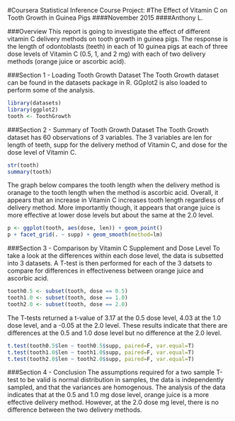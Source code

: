 #Coursera Statistical Inference Course Project:
#The Effect of Vitamin C on Tooth Growth in Guinea Pigs
####November 2015
####Anthony L.

###Overview
This report is going to investigate the effect of different vitamin C delivery methods on tooth growth in guinea pigs. The response is the length of odontoblasts (teeth) in each of 10 guinea pigs at each of three dose levels of Vitamin C (0.5, 1, and 2 mg) with each of two delivery methods (orange juice or ascorbic acid).

###Section 1 - Loading Tooth Growth Dataset
The Tooth Growth dataset can be found in the datasets package in R. GGplot2 is also loaded to perform some of the analysis.
```r
library(datasets)
library(ggplot2)
tooth <- ToothGrowth
```

###Section 2 - Summary of Tooth Growth Dataset
The Tooth Growth dataset has 60 observations of 3 variables. The 3 variables are len for length of teeth, supp for the delivery method of Vitamin C, and dose for the dose level of Vitamin C.
```r
str(tooth)
summary(tooth)
```

The graph below compares the tooth length when the delivery method is oranage to the tooth length when the method is ascorbic acid. Overall, it appears that an increase in Vitamin C increases tooth length regardless of delivery method. More importantly though, it appears that orange juice is more effective at lower dose levels but about the same at the 2.0 level.


```r
p <- ggplot(tooth, aes(dose, len)) + geom_point()
p + facet_grid(. ~ supp) + geom_smooth(method=lm)
```


###Section 3 - Comparison by Vitamin C Supplement and Dose Level
To take a look at the differences within each dose level, the data is subsetted into 3 datasets. A T-test is then performed for each of the 3 datsets to compare for differences in effectiveness between orange juice and ascorbic acid.

```r
tooth0.5 <- subset(tooth, dose == 0.5)
tooth1.0 <- subset(tooth, dose == 1.0)
tooth2.0 <- subset(tooth, dose == 2.0)
```

The T-tests returned a t-value of 3.17 at the 0.5 dose level, 4.03 at the 1.0 dose level, and a -0.05 at the 2.0 level. These results indicate that there are differences at the 0.5 and 1.0 dose level but no difference at the 2.0 level.

```r
t.test(tooth0.5$len ~ tooth0.5$supp, paired=F, var.equal=T)
t.test(tooth1.0$len ~ tooth1.0$supp, paired=F, var.equal=T)
t.test(tooth2.0$len ~ tooth2.0$supp, paired=F, var.equal=T)

```


###Section 4 - Conclusion
The assumptions required for a two sample T-test to be valid is normal distribution in samples, the data is independently sampled, and that the variances are homogenous. The analysis of the data indicates that at the 0.5 and 1.0 mg dose level, orange juice is a more effective delivery method. However, at the 2.0 dose mg level, there is no difference between the two delivery methods.
